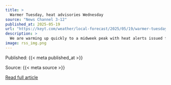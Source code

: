 ```yaml
---
title: >
  Warmer Tuesday, heat advisories Wednesday
source: "News Channel 3-12"
published_at: 2025-05-19
url: "https://keyt.com/weather/local-forecast/2025/05/19/warmer-tuesday-heat-advisories-wednesday/"
description: >
  We are warming up quickly to a midweek peak with heat alerts issued for our region. High pressure and offshore winds will continue for the next few days as temperatures climb. Temperatures are rising into the high 70s near the coast on Tuesday, nearing 90 in valley areas. It will be breezy in the afternoonThe post Warmer Tuesday, heat advisories Wednesday appeared first on News Channel 3-12.
image: rss_img.png
---
```



  Published: {{< meta published_at >}}
  

  Source: {{< meta source >}}
  

  [Read full article]({{< meta url >}}){target='blank'}
  


